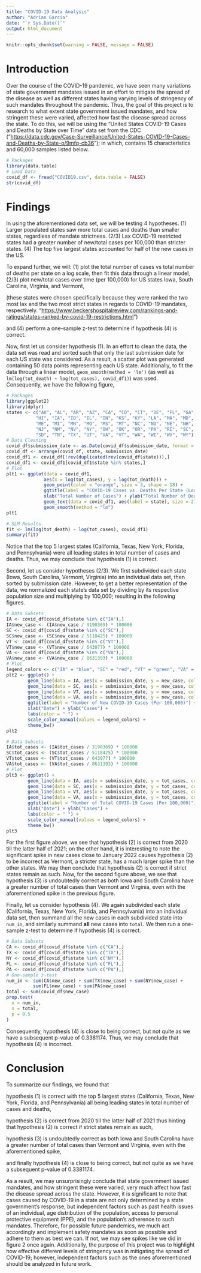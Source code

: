 ```yaml
---
title: "COVID-19 Data Analysis"
author: "Adrian Garcia"
date: "`r Sys.Date()`"
output: html_document
---
```


```r
knitr::opts_chunk$set(warning = FALSE, message = FALSE) 
```

# Introduction

Over the course of the COVID-19 pandemic, we have seen many variations of state government mandates issued in an effort to mitigate the spread of the disease as well as different states having varying levels of stringency of such mandates throughout the pandemic. Thus, the goal of this project is to research to what extent state government issued mandates, and how stringent these were varied, affected how fast the disease spread across the state. To do this, we will be using the "United States COVID-19 Cases and Deaths by State over Time" data set from the CDC ("<https://data.cdc.gov/Case-Surveillance/United-States-COVID-19-Cases-and-Deaths-by-State-o/9mfq-cb36>"); in which, contains 15 characteristics and 60,000 samples listed below.

```r
# Packages
library(data.table)
# Load Data
covid_df <- fread("COVID19.csv", data.table = FALSE)
str(covid_df)
```

# Findings

In using the aforementioned data set, we will be testing 4 hypotheses. (1) Larger populated states saw more total cases and deaths than smaller states, regardless of mandate strictness. (2/3) Lax COVID-19 restricted states had a greater number of new/total cases per 100,000 than stricter states. (4) The top five largest states accounted for half of the new cases in the US.

To expand further, we will: (1) plot the total number of cases vs total number of deaths per state on a log scale, then fit this data through a linear model, (2/3) plot new/total cases over time (per 100,000) for US states Iowa, South Carolina, Virginia, and Vermont,

(these states were chosen specifically because they were ranked the two most lax and the two most strict states in regards to COVID-19 mandates, respectively. "<https://www.beckershospitalreview.com/rankings-and-ratings/states-ranked-by-covid-19-restrictions.html>")

and (4) perform a one-sample z-test to determine if hypothesis (4) is correct.

Now, first let us consider hypothesis (1). In an effort to clean the data, the data set was read and sorted such that only the last submission date for each US state was considered. As a result, a scatter plot was generated containing 50 data points representing each US state. Additionally, to fit the data through a linear model, `geom_smooth(method = 'lm')` (as well as `lm(log(tot_death) ~ log(tot_cases), covid_df1)`) was used. Consequently, we have the following figure,

```r
# Packages
library(ggplot2)
library(dplyr)
states <- c("AK", "AL", "AR", "AZ", "CA", "CO", "CT", "DE", "FL", "GA",
           "HI", "IA", "ID", "IL", "IN", "KS", "KY", "LA", "MA", "MD",
           "ME", "MI", "MN", "MO", "MS", "MT", "NC", "ND", "NE", "NH",
           "NJ", "NM", "NV", "NY", "OH", "OK", "OR", "PA", "RI", "SC",
           "SD", "TN", "TX", "UT", "VA", "VT", "WA", "WI", "WV", "WY")
# Data Cleaning
covid_df$submission_date <- as.Date(covid_df$submission_date, format = "%m/%d/%Y")
covid_df <- arrange(covid_df, state, submission_date)
covid_df1 <- covid_df[!rev(duplicated(rev(covid_df$state))),]
covid_df1 <- covid_df1[covid_df1$state %in% states,]
# Plot
plt1 <- ggplot(data = covid_df1,
              aes(x = log(tot_cases), y = log(tot_death))) +
              geom_point(color = "orange", size = 3, shape = 18) +
              ggtitle(label = "COVID-19 Cases vs. Deaths Per State (Log Scale)", subtitle = "Linear Regression") +
              xlab("Total Number of Cases") + ylab("Total Number of Deaths") +
              geom_text(data = covid_df1, aes(label = state), size = 2) +
              geom_smooth(method = "lm")
plt1
```

```r
# SLM Results
fit <- lm(log(tot_death) ~ log(tot_cases), covid_df1)
summary(fit)
```

Notice that the top 5 largest states (California, Texas, New York, Florida, and Pennsylvania) were all leading states in total number of cases and deaths. Thus, we may conclude that hypothesis (1) is correct.

Second, let us consider hypotheses (2/3). We first subdivided each state (Iowa, South Carolina, Vermont, Virginia) into an individual data set, then sorted by submission date. However, to get a better representation of the data, we normalized each state's data set by dividing by its respective population size and multiplying by 100,000; resulting in the following figures.

```r
# Data Subsets
IA <- covid_df[covid_df$state %in% c("IA"),]
IA$new_case <- (IA$new_case / 3190369) * 100000
SC <- covid_df[covid_df$state %in% c("SC"),]
SC$new_case <- (SC$new_case / 5118425) * 100000
VT <- covid_df[covid_df$state %in% c("VT"),]
VT$new_case <- (VT$new_case / 643077) * 100000
VA <- covid_df[covid_df$state %in% c("VA"),]
VA$new_case <- (VA$new_case / 8631393) * 100000
# Plot
legend_colors <- c("IA" = "blue", "SC" = "red", "VT" = "green", "VA" = "orange")
plt2 <- ggplot() +
        geom_line(data = IA, aes(x = submission_date, y = new_case, color = "IA")) +
        geom_line(data = SC, aes(x = submission_date, y = new_case, color = "SC")) +
        geom_line(data = VT, aes(x = submission_date, y = new_case, color = "VT")) +
        geom_line(data = VA, aes(x = submission_date, y = new_case, color = "VA")) +
        ggtitle(label = "Number of New COVID-19 Cases (Per 100,000)") +
        xlab("Date") + ylab("Cases") +
        labs(color = " ") +
        scale_color_manual(values = legend_colors) + 
        theme_bw()
plt2
```

```r
# Data Subsets
IA$tot_cases <- (IA$tot_cases / 3190369) * 100000
SC$tot_cases <- (SC$tot_cases / 5118425) * 100000
VT$tot_cases <- (VT$tot_cases / 643077) * 100000
VA$tot_cases <- (VA$tot_cases / 8631393) * 100000
# Plot
plt3 <- ggplot() +
        geom_line(data = IA, aes(x = submission_date, y = tot_cases, color = "IA")) +
        geom_line(data = SC, aes(x = submission_date, y = tot_cases, color = "SC")) +
        geom_line(data = VT, aes(x = submission_date, y = tot_cases, color = "VT")) +
        geom_line(data = VA, aes(x = submission_date, y = tot_cases, color = "VA")) +
        ggtitle(label = "Number of Total COVID-19 Cases (Per 100,000)") +
        xlab("Date") + ylab("Cases") +
        labs(color = " ") +
        scale_color_manual(values = legend_colors) + 
        theme_bw()
plt3
```

For the first figure above, we see that hypothesis (2) is correct from 2020 till the latter half of 2021; on the other hand, it is interesting to note the significant spike in new cases close to January 2022 causes hypothesis (2) to be incorrect as Vermont, a stricter state, has a much larger spike than the other states. We may then conclude that hypothesis (2) is correct if strict states remain as such. Now, for the second figure above, we see that hypothesis (3) is undoubtedly correct as both Iowa and South Carolina have a greater number of total cases than Vermont and Virginia, even with the aforementioned spike in the previous figure.

Finally, let us consider hypothesis (4). We again subdivided each state (California, Texas, New York, Florida, and Pennsylvania) into an individual data set, then summand all the new cases in each subdivided state into `num_in`, and similarly summand **all** new cases into `total`. We then run a one-sample z-test to determine if hypothesis (4) is correct.

```r
# Data Subsets
CA <- covid_df[covid_df$state %in% c("CA"),]
TX <- covid_df[covid_df$state %in% c("TX"),]
NY <- covid_df[covid_df$state %in% c("NY"),]
FL <- covid_df[covid_df$state %in% c("FL"),]
PA <- covid_df[covid_df$state %in% c("PA"),]
# One-sample z-test
num_in <- sum(CA$new_case) + sum(TX$new_case) + sum(NY$new_case) +
          sum(FL$new_case) + sum(PA$new_case)
total <- sum(covid_df$new_case)
prop.test(
  x = num_in,
  n = total,
  p = 0.5
)
```

Consequently, hypothesis (4) is close to being correct, but not quite as we have a subsequent p-value of 0.3381174. Thus, we may conclude that hypothesis (4) is incorrect.

# Conclusion

To summarize our findings, we found that

hypothesis (1) is correct with the top 5 largest states (California, Texas, New York, Florida, and Pennsylvania) all being leading states in total number of cases and deaths,

hypothesis (2) is correct from 2020 till the latter half of 2021 thus hinting that hypothesis (2) is correct if strict states remain as such,

hypothesis (3) is undoubtedly correct as both Iowa and South Carolina have a greater number of total cases than Vermont and Virginia, even with the aforementioned spike,

and finally hypothesis (4) is close to being correct, but not quite as we have a subsequent p-value of 0.3381174.

As a result, we may unsurprisingly conclude that state government issued mandates, and how stringent these were varied, very much affect how fast the disease spread across the state. However, it is significant to note that cases caused by COVID-19 in a state are not only determined by a state government's response, but independent factors such as past health issues of an individual, age distribution of the population, access to personal protective equipment (PPE), and the population's adherence to such mandates. Therefore, for possible future pandemics, we much act accordingly and implement safety mandates as soon as possible and adhere to them as best we can. If not, we may see spikes like we did in figure 2 once again. Additionally, the purpose of this project was to highlight how effective different levels of stringency was in mitigating the spread of COVID-19; however, independent factors such as the ones aforementioned should be analyzed in future work.
